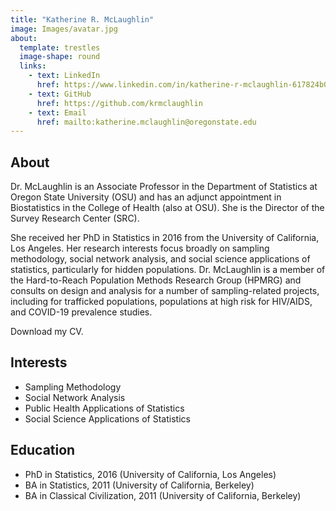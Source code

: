 ```yaml
---
title: "Katherine R. McLaughlin"
image: Images/avatar.jpg
about:
  template: trestles
  image-shape: round
  links:
    - text: LinkedIn
      href: https://www.linkedin.com/in/katherine-r-mclaughlin-617824b0/
    - text: GitHub
      href: https://github.com/krmclaughlin
    - text: Email
      href: mailto:katherine.mclaughlin@oregonstate.edu
---
```


## About

Dr. McLaughlin is an Associate Professor in the Department of Statistics at Oregon State University (OSU) and has an adjunct appointment in Biostatistics in the College of Health (also at OSU). She is the Director of the Survey Research Center (SRC).

She received her PhD in Statistics in 2016 from the University of California, Los Angeles. Her research interests focus broadly on sampling methodology, social network analysis, and social science applications of statistics, particularly for hidden populations. Dr. McLaughlin is a member of the Hard-to-Reach Population Methods Research Group (HPMRG) and consults on design and analysis for a number of sampling-related projects, including for trafficked populations, populations at high risk for HIV/AIDS, and COVID-19 prevalence studies.

Download my CV.

## Interests

- Sampling Methodology
- Social Network Analysis
- Public Health Applications of Statistics
- Social Science Applications of Statistics

## Education

- PhD in Statistics, 2016 (University of California, Los Angeles)
- BA in Statistics, 2011 (University of California, Berkeley)
- BA in Classical Civilization, 2011 (University of California, Berkeley)
